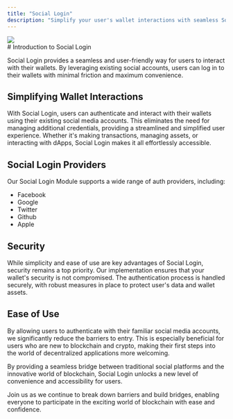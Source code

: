 ```yaml
---
title: "Social Login"
description: "Simplify your user's wallet interactions with seamless Social Login integration. Coming soon by end of May 2023."
---
```

<Frame caption="MoonGate Social Login & Wallet Modal.">
<img src="/images/social-login.png"/>
</Frame>
<br/>
# Introduction to Social Login

Social Login provides a seamless and user-friendly way for users to interact with their wallets. By leveraging existing social accounts, users can log in to their wallets with minimal friction and maximum convenience.

## Simplifying Wallet Interactions

With Social Login, users can authenticate and interact with their wallets using their existing social media accounts. This eliminates the need for managing additional credentials, providing a streamlined and simplified user experience. Whether it's making transactions, managing assets, or interacting with dApps, Social Login makes it all effortlessly accessible.

## Social Login Providers
Our Social Login Module supports a wide range of auth providers, including:
- Facebook
- Google
- Twitter
- Github
- Apple
## Security
While simplicity and ease of use are key advantages of Social Login, security remains a top priority. Our implementation ensures that your wallet's security is not compromised. The authentication process is handled securely, with robust measures in place to protect user's data and wallet assets.

## Ease of Use
By allowing users to authenticate with their familiar social media accounts, we significantly reduce the barriers to entry. This is especially beneficial for users who are new to blockchain and crypto, making their first steps into the world of decentralized applications more welcoming.

By providing a seamless bridge between traditional social platforms and the innovative world of blockchain, Social Login unlocks a new level of convenience and accessibility for users.

Join us as we continue to break down barriers and build bridges, enabling everyone to participate in the exciting world of blockchain with ease and confidence.